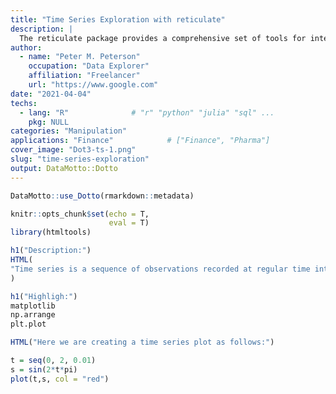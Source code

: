 ```yaml
---
title: "Time Series Exploration with reticulate"
description: |
  The reticulate package provides a comprehensive set of tools for interoperability between Python and R. 
author:
  - name: "Peter M. Peterson"
    occupation: "Data Explorer"
    affiliation: "Freelancer"
    url: "https://www.google.com"
date: "2021-04-04"
techs:
  - lang: "R"              # "r" "python" "julia" "sql" ...
    pkg: NULL
categories: "Manipulation"
applications: "Finance"            # ["Finance", "Pharma"]
cover_image: "Dot3-ts-1.png"
slug: "time-series-exploration"
output: DataMotto::Dotto
---
```


```r
DataMotto::use_Dotto(rmarkdown::metadata)
```

```r
knitr::opts_chunk$set(echo = T,
                      eval = T)
library(htmltools)
```

<!-- Dot 1 ------------------------------------------------>

```r
h1("Description:")
HTML(
"Time series is a sequence of observations recorded at regular time intervals. This guide walks you through the process of analyzing the characteristics of a given time series in python."
)
```
<!-- Dot 2 ------------------------------------------------>

```r
h1("Highligh:")
matplotlib
np.arrange
plt.plot
```
<!-- Dot 3 ------------------------------------------------>

```r
HTML("Here we are creating a time series plot as follows:")
```

```r
t = seq(0, 2, 0.01)
s = sin(2*t*pi)
plot(t,s, col = "red")
```


